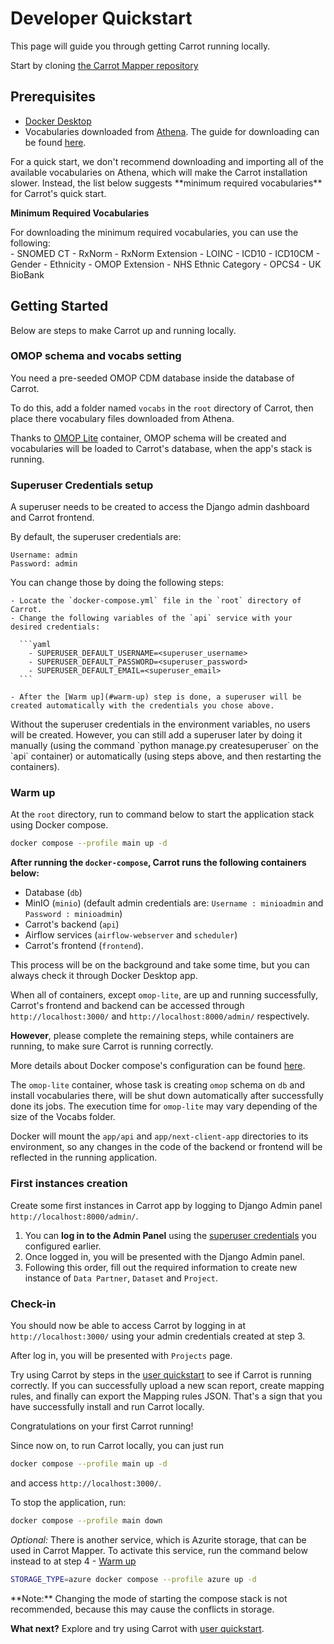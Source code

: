 
# Developer Quickstart

This page will guide you through getting Carrot running locally.

Start by cloning [the Carrot Mapper repository](https://github.com/Health-Informatics-UoN/carrot-mapper)

## Prerequisites

- [Docker Desktop](https://www.docker.com/products/docker-desktop/)
- Vocabularies downloaded from [Athena](https://athena.ohdsi.org/). The guide for downloading can be found [here](https://github.com/OHDSI/Vocabulary-v5.0/wiki/General-Structure,-Download-and-Use).

<Callout type="info">
  For a quick start, we don't recommend downloading and importing all of the available vocabularies on Athena, which will make the Carrot installation slower. Instead, the list below suggests **minimum required vocabularies** for Carrot's quick start. 
</Callout>

**Minimum Required Vocabularies**
  <div>
    For downloading the minimum required vocabularies, you can use the following:
    <div>
      - SNOMED CT
      - RxNorm
      - RxNorm Extension
      - LOINC
      - ICD10
      - ICD10CM
      - Gender
      - Ethnicity
      - OMOP Extension
      - NHS Ethnic Category
      - OPCS4
      - UK BioBank
    </div>
  </div>

## Getting Started

Below are steps to make Carrot up and running locally.

<Steps>

### OMOP schema and vocabs setting

You need a pre-seeded OMOP CDM database inside the database of Carrot.

To do this, add a folder named `vocabs` in the `root` directory of Carrot, then place there vocabulary files downloaded from Athena.

Thanks to [OMOP Lite](https://github.com/Health-Informatics-UoN/omop-lite) container, OMOP schema will be created and vocabularies will be loaded to Carrot's database, when the app's stack is running.

### Superuser Credentials setup
A superuser needs to be created to access the Django admin dashboard and Carrot frontend.

By default, the superuser credentials are:

```
Username: admin
Password: admin
```

You can change those by doing the following steps:

    - Locate the `docker-compose.yml` file in the `root` directory of Carrot.
    - Change the following variables of the `api` service with your desired credentials:

      ```yaml
        - SUPERUSER_DEFAULT_USERNAME=<superuser_username>
        - SUPERUSER_DEFAULT_PASSWORD=<superuser_password>
        - SUPERUSER_DEFAULT_EMAIL=<superuser_email>
      ```

    - After the [Warm up](#warm-up) step is done, a superuser will be created automatically with the credentials you chose above.


<Callout type="info">
  Without the superuser credentials in the environment variables, no users will be created. However, you can still add a superuser later by doing it manually (using the command `python manage.py createsuperuser` on the `api` container) or automatically (using steps above, and then restarting the containers).
</Callout>

### Warm up

At the `root` directory, run to command below to start the application stack using Docker compose.

```bash copy
docker compose --profile main up -d
```

**After running the `docker-compose`, Carrot runs the following containers below:**

- Database (`db`)
- MinIO  (`minio`) (default admin credentials are: `Username : minioadmin` and `Password : minioadmin`)
- Carrot's backend (`api`) 
- Airflow services (`airflow-webserver` and `scheduler`)
- Carrot's frontend (`frontend`).

This process will be on the background and take some time, but you can always check it through Docker Desktop app.

When all of containers, except `omop-lite`, are up and running successfully, Carrot's frontend and backend can be accessed through `http://localhost:3000/` and `http://localhost:8000/admin/` respectively.

**However**, please complete the remaining steps, while containers are running, to make sure Carrot is running correctly.

More details about Docker compose's configuration can be found [here](configuration).

<Callout type="info">

The `omop-lite` container, whose task is creating `omop` schema on `db` and install vocabularies there, will be shut down automatically after successfully done its jobs. The execution time for `omop-lite` may vary depending of the size of the Vocabs folder.

</Callout>

<Callout type="info">

Docker will mount the `app/api` and `app/next-client-app` directories to its environment, so any changes in the code of the backend or frontend will be reflected in the running application.

</Callout>

### First instances creation

Create some first instances in Carrot app by logging to Django Admin panel `http://localhost:8000/admin/`.

1. You can **log in to the Admin Panel** using the [superuser credentials](#superuser-credentials-setup) you configured earlier.
2. Once logged in, you will be presented with the Django Admin panel.
3. Following this order, fill out the required information to create new instance of `Data Partner`, `Dataset` and `Project`.

### Check-in

You should now be able to access Carrot by logging in at `http://localhost:3000/` using your admin credentials created at step 3.

After log in, you will be presented with `Projects` page.

Try using Carrot by steps in the [user quickstart](/mapper/user_guide/quickstart) to see if Carrot is running correctly. If you can successfully upload a new scan report, create mapping rules, and finally can export the Mapping rules JSON. That's a sign that you have successfully install and run Carrot locally.

<Callout emoji="🎉">Congratulations on your first Carrot running!</Callout>

</Steps>

Since now on, to run Carrot locally, you can just run

```bash copy
docker compose --profile main up -d
```

and access `http://localhost:3000/`.

To stop the application, run:

```bash copy
docker compose --profile main down
```
_Optional:_ There is another service, which is Azurite storage, that can be used in Carrot Mapper. To activate this service, run the command below instead to at step 4 - [Warm up](#warm-up) 

```bash copy
STORAGE_TYPE=azure docker compose --profile azure up -d
```
<Callout type='warning'>
**Note:** Changing the mode of starting the compose stack is not recommended, because this may cause the conflicts in storage.
</Callout>

**What next?** Explore and try using Carrot with [user quickstart](/mapper/user_guide/quickstart).
